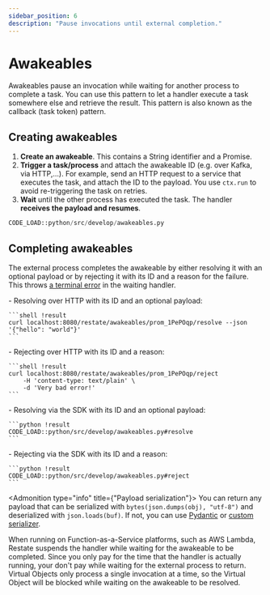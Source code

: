 ```yaml
---
sidebar_position: 6
description: "Pause invocations until external completion."
---
```



# Awakeables

Awakeables pause an invocation while waiting for another process to complete a task.
You can use this pattern to let a handler execute a task somewhere else and retrieve the result.
This pattern is also known as the callback (task token) pattern.

## Creating awakeables

1. **Create an awakeable**. This contains a String identifier and a Promise.
2. **Trigger a task/process** and attach the awakeable ID  (e.g. over Kafka, via HTTP,...).
For example, send an HTTP request to a service that executes the task, and attach the ID to the payload.
You use `ctx.run` to avoid re-triggering the task on retries.
3. **Wait** until the other process has executed the task.
The handler **receives the payload and resumes**.

```py
CODE_LOAD::python/src/develop/awakeables.py
```


## Completing awakeables

The external process completes the awakeable by either resolving it with an optional payload or by rejecting it
with its ID and a reason for the failure. This throws [a terminal error](/develop/python/error-handling) in the waiting handler.

<TextAndCode>
    - Resolving over HTTP with its ID and an optional payload:

    ```shell !result
    curl localhost:8080/restate/awakeables/prom_1PePOqp/resolve --json '{"hello": "world"}'
    ```
</TextAndCode>
<TextAndCode>
    - Rejecting over HTTP with its ID and a reason:

    ```shell !result
    curl localhost:8080/restate/awakeables/prom_1PePOqp/reject
        -H 'content-type: text/plain' \
        -d 'Very bad error!'
    ```
</TextAndCode>
<TextAndCode>
    - Resolving via the SDK with its ID and an optional payload:

    ```python !result
    CODE_LOAD::python/src/develop/awakeables.py#resolve
    ```
</TextAndCode>
<TextAndCode>
    - Rejecting via the SDK with its ID and a reason:

    ```python !result
    CODE_LOAD::python/src/develop/awakeables.py#reject
    ```
</TextAndCode>

<Admonition type="info" title={"Payload serialization"}>
    You can return any payload that can be serialized with `bytes(json.dumps(obj), "utf-8")` and deserialized with `json.loads(buf)`.
    If not, you can use [Pydantic](/develop/python/serialization#pydantic) or [custom serializer](/develop/python/serialization#custom-serialization).
</Admonition>

<Admonition type="tip" title="Cost savings on FaaS">
    When running on Function-as-a-Service platforms, such as AWS Lambda, Restate suspends the handler while waiting for the awakeable to be completed.
    Since you only pay for the time that the handler is actually running, your don't pay while waiting for the external process to return.
</Admonition>

<Admonition type="info" title="Awaiting awakeables in Virtual Objects">
    Virtual Objects only process a single invocation at a time, so the Virtual Object will be blocked while waiting on the awakeable to be resolved.
</Admonition>
